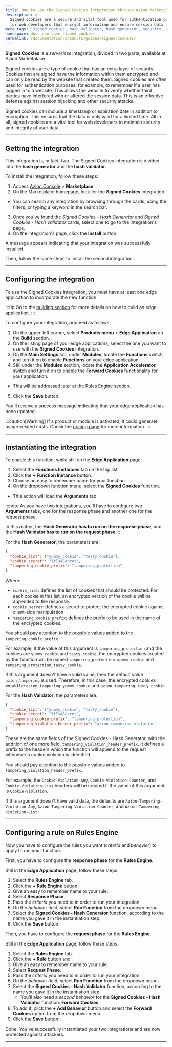```yaml
---
title: How to use the Signed Cookies integration through Azion Marketplace
description: >-
  Signed cookies are a secure and vital tool used for authentication purposes
  for web developers that encrypt information and ensure session data integrity.
meta_tags: 'signed cookies, hash validator, hash generator, security, edge computing'
namespace: docs_use_case_signed_cookies
permalink: /documentation/products/guides/signed-cookies/
---
```





**Signed Cookies** is a *serverless* integration, divided in two parts, available at Azion Marketplace.

Signed cookies are a type of cookie that has an extra layer of security. Cookies that are signed have the information within them encrypted and can only be read by the website that created them. Signed cookies are often used for authentication purposes; for example, to remember if a user has logged in to a website. This allows the website to verify whether third parties have interfered with or altered the session data. This is an effective defense against session hijacking and other security attacks.

Signed cookies can include a timestamp or expiration date in addition to encryption. This ensures that the data is only valid for a limited time. All in all, signed cookies are a vital tool for web developers to maintain security and integrity of user data.

---

## Getting the integration

This integration is, in fact, two. The Signed Cookies integration is divided into the **hash generator** and the **hash validator**.

To install the integration, follow these steps:

1. Access [Azion Console](/en/documentation/products/guides/how-to-access-azion-console/) > **Marketplace**.  
2. On the Marketplace homepage, look for the **Signed Cookies** integration.
  - You can search any integration by browsing through the cards, using the filters, or typing a keyword in the search bar.
3. Once you've found the *Signed Cookies - Hash Generator* and *Signed Cookies - Hash Validator* cards, select one to go to the integration's page.
4. On the integration's page, click the **Install** button.

A message appears indicating that your integration was successfully installed.

Then, follow the same steps to install the second integration.

---

## Configuring the integration

To use the Signed Cookies integration, you must have at least one edge application to incorporate the new function.

:::tip
Go to the [building section](/en/documentation/products/guides/build/build-an-application/) for more details on how to build an edge application.
:::

To configure your integration, proceed as follows:

1. On the upper-left corner, select **Products menu** > **Edge Application** on the **Build** section.
2. On the listing page of your edge applications, select the one you want to use with the **Signed Cookies** integration.
3. On the **Main Settings** tab, under **Modules**, locate the **Functions** switch and turn it on to enable **Functions** on your edge application.
4. Still under the **Modules** section, locate the **Application Accelerator** switch and turn it on to enable the **Forward Cookies** functionality for your application.
  - This will be addressed later at the [Rules Engine section](#configuring-a-rule-on-rules-engine).
5. Click the **Save** button.

You'll receive a success message indicating that your edge application has been updated.

:::caution[Warning]
If a product or module is activated, it could generate usage-related costs. Check the [pricing page](/en/documentation/products/pricing/) for more information.
:::

---

## Instantiating the integration

To enable this function, while still on the **Edge Application** page:

1. Select the **Functions Instances** tab on the top list.
2. Click the **+ Function Instance** button.
3. Choose an easy to remember name for your function.
4. On the dropdown function menu, select the **Signed Cookies** function.
  - This action will load the **Arguments** tab.

:::note
As you have two integrations, you'll have to configure two **Arguments** tabs, one for the response phase and another one for the request phase.

In this matter, the **Hash Generator has to run on the response phase**, and the **Hash Validator has to run on the request phase**.
:::

For the **Hash Generator**, the parameters are:

```json
{
  "cookie_list": ["yummy_cookie", "tasty_cookie"],
  "cookie_secret": "ItIsASecret",
  "tampering_cookie_prefix": "tampering_protection"
}
```

Where:

- `cookie_list`: defines the list of cookies that should be protected. For each cookie in this list, an encrypted version of the cookie will be appended to the response.
- `cookie_secret`: defines a secret to protect the encrypted cookie against client-side manipulation.
- `tampering_cookie_prefix`: defines the prefix to be used in the name of the encrypted cookies.

You should pay attention to the possible values added to the `tampering_cookie_prefix`. 

For example, if the value of this argument is `tampering_protection` and the cookies are `yummy_cookie` and `tasty_cookie`, the encrypted cookies created by the function will be named `tampering_protection_yummy_cookie` and `tampering_protection_tasty_cookie`.

If this argument doesn't have a valid value, then the default value `azion_tampering` is used. Therefore, in this case, the encrypted cookies would be `azion_tampering_yummy_cookie` and `azion_tampering_tasty_cookie`.

For the **Hash Validator**, the parameters are:

```json
{
  "cookie_list": ["yummy_cookie", "tasty_cookie"],
  "cookie_secret": "ItIsASecret",
  "tampering_cookie_prefix": "tampering_protection",
  "tampering_violation_header_prefix": "azion-tampering-violation"
}
```

These are the same fields of the Signed Cookies - Hash Generator, with the addition of one more field, `tampering_violation_header_prefix`. It defines a prefix to the headers which the function will append to the request whenever a cookie violation is identified.

You should pay attention to the possible values added to `tampering_violation_header_prefix`. 

For example, the `Cookie-Violation-Any`, `Cookie-Violation-Counter`, and `Cookie-Violation-List` headers will be created if the value of this argument is `Cookie-Violation`.

If this argument doesn't have valid data, the defaults are `Azion-Tampering-Violation-Any`, `Azion-Tampering-Violation-Counter`, and `Azion-Tampering-Violation-List`.

---

## Configuring a rule on Rules Engine

Now you have to configure the rules you want (*criteria* and *behavior*) to apply to run your function.

First, you have to configure the **response phase** for the **Rules Engine**.

Still in the **Edge Application** page, follow these steps:

1. Select the **Rules Engine** tab.
2. Click the **+ Rule Engine** button.
3. Give an easy to remember name to your rule.
4. Select **Response Phase**.
5. Pass the *criteria* you need to in order to run your integration.
6. On the *behavior* field, select **Run Function** from the dropdown menu.
7. Select the **Signed Cookies - Hash Generator** function, according to the name you gave it in the instantiation step.
8. Click the **Save** button.

Then, you have to configure the **request phase** for the **Rules Engine**.

Still in the **Edge Application** page, follow these steps:

1. Select the **Rules Engine** tab.
2. Click the **+ Rule** button and 
3. Give an easy to remember name to your rule.
4. Select **Request Phase**.
5. Pass the *criteria* you need to in order to run your integration.
6. On the *behavior* field, select **Run Function** from the dropdown menu.
7. Select the **Signed Cookies - Hash Validator** function, according to the name you gave it in the instantiation step.
    - You'll also need a *second behavior* for the **Signed Cookies - Hash Validator** function: **Forward Cookies**. 
8. To add it, click the **+ Add Behavior** button and select the **Forward Cookies** option from the dropdown menu.
9. Click the **Save** button.

Done. You've successfully instantiated your two integrations and are now protected against attackers.

---